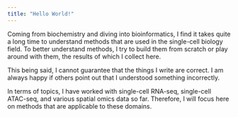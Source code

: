 ```yaml
---
title: "Hello World!"
---
```


Coming from biochemistry and diving into bioinformatics, I find it takes quite a long time to understand methods that are used in the single-cell biology field. To better understand methods, I try to build them from scratch or play around with them, the results of which I collect here.

This being said, I cannot guarantee that the things I write are correct. I am always happy if others point out that I understood something incorrectly.

In terms of topics, I have worked with single-cell RNA-seq, single-cell ATAC-seq, and various spatial omics data so far. Therefore, I will focus here on methods that are applicable to these domains.

